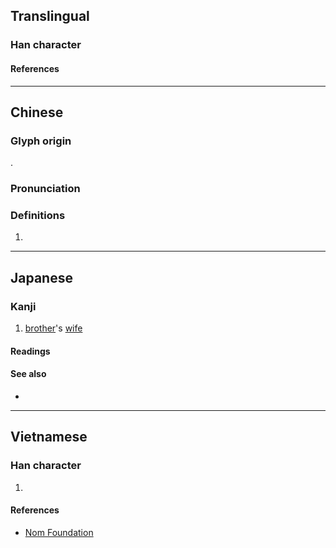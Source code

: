 {{character info}}
==Translingual==

===Han character===
{{Han char|rn=38|rad=女|as=07|sn=10|four=46414|canj=VWG|ids=⿰女里}}

====References====
{{Han ref|kx=0261.410|dkj=06287|dj=0528.210|hdz=21051.030|uh=5A0C}}

----

==Chinese==
{{zh-forms}}

===Glyph origin===
{{Han etym}}
{{Han compound|女|里|ls=psc|c1=s|c2=p|t1=woman}}.

===Pronunciation===
{{zh-pron
|m=lǐ
|c=lei5
|mc=y
|oc=y
|cat=n
}}

===Definitions===
{{zh-hanzi}}

# {{zh-only|妯娌}}

----

==Japanese==

===Kanji===
{{ja-kanji|grade=|rs=女07}}

# [[brother]]'s [[wife]]

====Readings====
{{ja-readings
|goon=り
|kanon=り
|kun=あいよめ-<あひ.よめ-
}}

====See also====
* {{ja-r|兄嫁|あによめ|[[elder]] [[brother]]'s [[wife]]}}

----

==Vietnamese==

===Han character===
{{vi-readings|reading=lí|rs=女07}}

# {{rfdef|vi|sort=女07}}

====References====
* [http://nomfoundation.org/common/nom_details.php?codepoint=5a0c Nom Foundation]